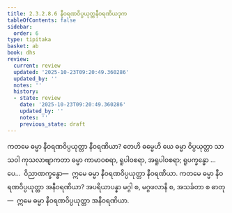 ```yaml
---
title: 2.3.2.8.6 နီဝရဏဝိပ္ပယုတ္တနီဝရဏိယဒုက
tableOfContents: false
sidebar:
  order: 6
type: tipitaka
basket: ab
book: dhs
review:
  current: review
  updated: '2025-10-23T09:20:49.360286'
  updated_by: ''
  notes: ''
  history:
  - state: review
    date: '2025-10-23T09:20:49.360286'
    updated_by: ''
    notes: ''
    previous_state: draft
---
```



<ReviewStatus review={frontmatter.review} showDetails={true} />

<HypothesisAnnotation frontmatter={frontmatter} />

<DynamicBreadcrumb />

<Division number="1178" book="dhs" e="ch" v="29" p="236">

<Paragraph number="1873" book="dhs">
ကတမေ ဓမ္မာ နီဝရဏဝိပ္ပယုတ္တာ နီဝရဏိယာ? တေဟိ ဓမ္မေဟိ ယေ ဓမ္မာ ဝိပ္ပယုတ္တာ သာသဝါ ကုသလာဗျာကတာ ဓမ္မာ ကာမာဝစရာ, ရူပါဝစရာ, အရူပါဝစရာ; ရူပက္ခန္ဓော …ပေ…  ဝိညာဏက္ခန္ဓော—  ဣမေ ဓမ္မာ နီဝရဏဝိပ္ပယုတ္တာ နီဝရဏိယာ.
</Paragraph>

</Division>
<Division number="1179" book="dhs" e="ch" v="29" p="236">

<Paragraph number="1874" book="dhs">
ကတမေ ဓမ္မာ နီဝရဏဝိပ္ပယုတ္တာ အနီဝရဏိယာ? အပရိယာပန္နာ မဂ္ဂါ စ, မဂ္ဂဖလာနိ စ, အသင်္ခတာ စ ဓာတု—  ဣမေ ဓမ္မာ နီဝရဏဝိပ္ပယုတ္တာ အနီဝရဏိယာ.
</Paragraph>
</Division>